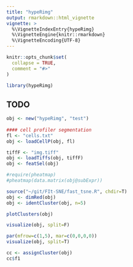 ```yaml
---
title: "hypeRimg"
output: rmarkdown::html_vignette
vignette: >
  %\VignetteIndexEntry{hypeRimg}
  %\VignetteEngine{knitr::rmarkdown}
  %\VignetteEncoding{UTF-8}
---
```


```r
knitr::opts_chunk$set(
  collapse = TRUE,
  comment = "#>"
)
```

```r
library(hypeRimg)
```

## TODO 
```r
obj <- new("hypeRimg", "test")    
    
#### cell profiler segmentation    
fl <- "cells.txt" 
obj <- loadCellP(obj, fl)

tiffF <- "img.tiff"
obj <- loadTiffs(obj, tiffF)  
obj <- featSel(obj)

#require(pheatmap)
#pheatmap(data.matrix(obj@subExpr))

source("~/git/FIt-SNE/fast_tsne.R", chdir=T)
obj <- dimRed(obj)
obj <- identCluster(obj, n=5)

plotClusters(obj)

visualize(obj, split=F)

par(mfrow=c(1,5), mar=c(0,0,0,0))
visualize(obj, split=T)

cc <- assignCluster(obj)
cc$f1

```

